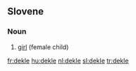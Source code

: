 ==Slovene==

===Noun===
{{infl|sl|noun|g=n}}

# [[girl]] (female child)

{{tbot entry|Slovene|girl|2007|December|sl}}

[[fr:dekle]]
[[hu:dekle]]
[[nl:dekle]]
[[sl:dekle]]
[[tr:dekle]]